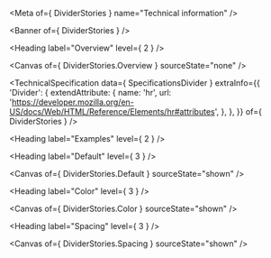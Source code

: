 
<Meta of={ DividerStories } name="Technical information" />

<Banner of={ DividerStories } />

<Heading label="Overview" level={ 2 } />

<Canvas of={ DividerStories.Overview } sourceState="none" />

<TechnicalSpecification
  data={ SpecificationsDivider }
  extraInfo={{
    'Divider': {
      extendAttribute: {
        name: 'hr',
        url: 'https://developer.mozilla.org/en-US/docs/Web/HTML/Reference/Elements/hr#attributes',
      },
    },
  }}
  of={ DividerStories } />

<Heading label="Examples" level={ 2 } />

<Heading label="Default" level={ 3 } />

<Canvas of={ DividerStories.Default } sourceState="shown" />

<Heading label="Color" level={ 3 } />

<Canvas of={ DividerStories.Color } sourceState="shown" />

<Heading label="Spacing" level={ 3 } />

<Canvas of={ DividerStories.Spacing } sourceState="shown" />
